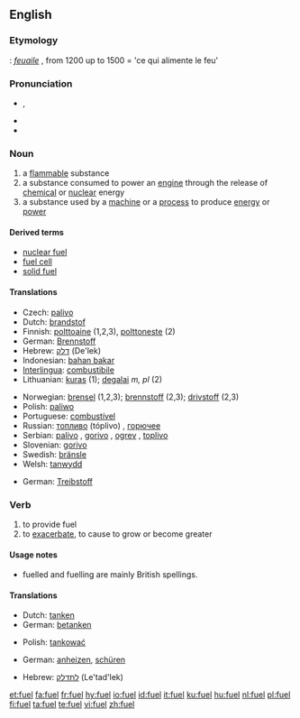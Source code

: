 {{wikipedia|dab=fuel (disambiguation)|fuel}}
==English==

===Etymology===
{{OF.}}: ''[[feuaile]]'' , from 1200 up to 1500 = 'ce qui alimente le feu'

===Pronunciation===
* {{IPA|/ˈfjuːəl̩/}}, {{SAMPA|/"fju:@l/}}
* {{rhymes|ʊəl}}
* {{audio|en-uk-fuel.ogg|Audio (UK)}}

===Noun===
{{wikipedia}}
{{en-noun}}

# a [[flammable]] substance
# a substance consumed to power an [[engine]] through the release of [[chemical]] or [[nuclear]] energy
# a substance used by a [[machine]] or a [[process]] to produce [[energy]] or [[power]]

====Derived terms====
* [[nuclear fuel]]
* [[fuel cell]]
* [[solid fuel]]

====Translations====
{{trans-top|flammable substance}}
* Czech: [[palivo]] {{n}}
* Dutch: [[brandstof]] {{f|m}}
* Finnish: [[polttoaine]] (1,2,3), [[polttoneste]] (2)
* German: [[Brennstoff]] {{m}}
* Hebrew: [[דלק]] (De'lek)
* Indonesian: [[bahan bakar]]
* [[Interlingua]]: [[combustibile]]
* Lithuanian: [[kuras]] {{m}} (1); [[degalai]] ''m, pl'' (2)
{{trans-mid}}
* Norwegian: [[brensel]] {{n}} (1,2,3); [[brennstoff]] {{n}} (2,3); [[drivstoff]] {{n}} (2,3)
* Polish: [[paliwo]]
* Portuguese: [[combustível]] {{m}}
* Russian: [[топливо]] (tóplivo) {{n}}, [[горючее]] {{n}}
* Serbian: [[palivo]] {{n}}, [[gorivo]] {{n}}, [[ogrev]] {{m}}, [[toplivo]] {{n}}
* Slovenian: [[gorivo]]
* Swedish: [[bränsle]]
* Welsh: [[tanwydd]] {{m}}
{{trans-bottom}}

{{trans-top|substance consumed to power an engine}}
* German: [[Treibstoff]] {{m}}
{{trans-mid}}
{{trans-bottom}}

===Verb===
{{en-verb}}
{{en-verb|fuell|ing}}

# to provide fuel
# to [[exacerbate]], to cause to grow or become greater

====Usage notes====
* fuelled and fuelling are mainly British spellings.

====Translations====
{{trans-top|to provide fuel}}
* Dutch: [[tanken]]
* German: [[betanken]]
{{trans-mid}}
* Polish: [[tankować]]
{{trans-bottom}}

{{trans-top|to exacerbate, to cause to grow or become greater}}
* German: [[anheizen]], [[schüren]]
{{trans-mid}}
{{trans-bottom}}

{{checktrans-top}}
* Hebrew: [[לתדלק]] (Le'tad'lek)
{{checktrans-bottom}}

[[et:fuel]]
[[fa:fuel]]
[[fr:fuel]]
[[hy:fuel]]
[[io:fuel]]
[[id:fuel]]
[[it:fuel]]
[[ku:fuel]]
[[hu:fuel]]
[[nl:fuel]]
[[pl:fuel]]
[[fi:fuel]]
[[ta:fuel]]
[[te:fuel]]
[[vi:fuel]]
[[zh:fuel]]